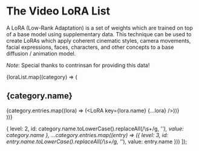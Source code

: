 
# The Video LoRA List

A LoRA (Low-Rank Adaptation) is a set of weights which are trained on top of a base model using supplementary data. This technique can be used to create LoRAs which apply coherent cinematic styles, camera movements, facial expressions, faces, characters, and other concepts to a base diffusion / animation model.

_Note_: Special thanks to contrinsan for providing this data!

{loraList.map((category) => (<div><h2 id={slugifyName(category.name)}>{category.name}</h2>{category.entries.map((lora) => (<LoRA key={lora.name} {...lora} />))}</div>))}

  {
    level: 2,
    id: category.name.toLowerCase().replaceAll(/\s+/g, '_'),
    value: category.name
  },
  ...category.entries.map((entry) => ({
    level: 3,
    id: entry.name.toLowerCase().replaceAll(/\s+/g, '_'),
    value: entry.name
  }))
]);
